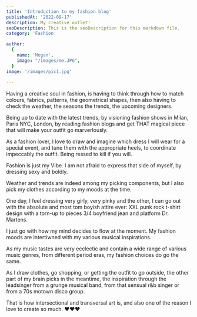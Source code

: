 ```yaml
---
title: 'Introduction to my fashion blog'
publishedAt: '2022-09-17'
description: My creative outlet!
seoDescription: This is the seoDescription for this markdown file.
category: 'Fashion'

author:
  {
    name: 'Megan',
    image: "/images/me.JPG",
  }
image: '/images/pic1.jpg'
  
---
```




Having a creative soul in fashion, is having to think through how to match colours, fabrics, patterns, the geometrical shapes, then also having to check the weather, the seasons the trends, the upcoming designers. 

Being up to date with the latest trends, by visioning fashion shows in Milan, Paris NYC, London, by reading fashion blogs and get THAT magical piece that will make your outfit go marverlously. 

As a fashion lover, I love to draw and imagine which dress I will wear for a special event, and tune them with the appropriate heels, to coordinate impeccably the outfit. Being ressed to kill if you will. 

Fashion is just my Vibe. I am not afraid to express that side of myself, by dressing sexy and boldly. 

Weather and trends are indeed among my picking components, but I also pick my clothes according to my moods at the time. 

One day, I feel dressing very girly, very pinky and the other, I can go out with the absolute and most tom boyish attire ever: XXL punk rock t-shirt design with a torn-up to pieces 3/4 boyfriend jean and platform Dr. Martens.

I just go with how my mind decides to flow at the moment. My fashion moods are intertiwned with my various musical inspirations. 

As my music tastes are very ecclectic and contain a wide range of various music genres, from different period eras, my fashion choices do go the same.

As I draw clothes, go shopping, or getting the outfit to go outside, the other part of my brain picks in the meantime, the inspiration through the leadsinger from a grunge musical band, from that sensual r&b singer or 
 from a 70s motown disco group.

 That is how intersectional and transversal art is, and also one of the reason I love to create so much. ❤️❤️❤️



